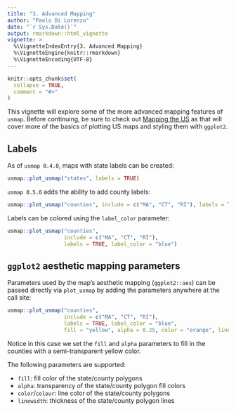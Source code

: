 ```yaml
---
title: "3. Advanced Mapping"
author: "Paolo Di Lorenzo"
date: "`r Sys.Date()`"
output: rmarkdown::html_vignette
vignette: >
  %\VignetteIndexEntry{3. Advanced Mapping}
  %\VignetteEngine{knitr::rmarkdown}
  %\VignetteEncoding{UTF-8}
---
```


```r
knitr::opts_chunk$set(
  collapse = TRUE,
  comment = "#>"
)
```

This vignette will explore some of the more advanced mapping features of `usmap`. Before continuing, be sure to check out [Mapping the US](mapping.html) as that will cover more of the basics of plotting US maps and styling them with `ggplot2`.

## Labels

As of `usmap 0.4.0`, maps with state labels can be created:

```r
usmap::plot_usmap("states", labels = TRUE)
```

`usmap 0.5.0` adds the ability to add county labels:

```r
usmap::plot_usmap("counties", include = c("MA", "CT", "RI"), labels = TRUE)
```

Labels can be colored using the `label_color` parameter:

```r
usmap::plot_usmap("counties",
                  include = c("MA", "CT", "RI"),
                  labels = TRUE, label_color = "blue")
```

## `ggplot2` aesthetic mapping parameters

Parameters used by the map's aesthetic mapping (`ggplot2::aes`) can be passed directly via `plot_usmap` by adding the parameters anywhere at the call site:

```r
usmap::plot_usmap("counties",
                  include = c("MA", "CT", "RI"),
                  labels = TRUE, label_color = "blue",
                  fill = "yellow", alpha = 0.25, color = "orange", linewidth = 2)
```

Notice in this case we set the `fill` and `alpha` parameters to fill in the counties with a semi-transparent yellow color.

The following parameters are supported:

-   `fill`: fill color of the state/county polygons
-   `alpha`: transparency of the state/county polygon fill colors
-   `color`/`colour`: line color of the state/county polygons
-   `linewidth`: thickness of the state/county polygon lines
